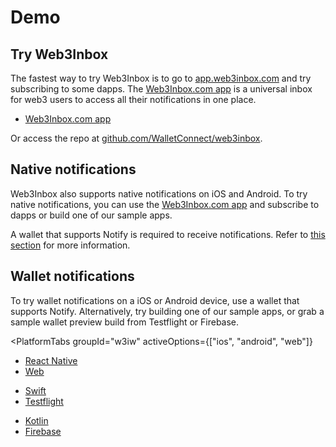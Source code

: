 
# Demo

## Try Web3Inbox

The fastest way to try Web3Inbox is to go to [app.web3inbox.com](https://app.web3inbox.com) and try subscribing to some dapps. The [Web3Inbox.com app](https://app.web3inbox.com) is a universal inbox for web3 users to access all their notifications in one place.

- [Web3Inbox.com app](https://app.web3inbox.com)

Or access the repo at [github.com/WalletConnect/web3inbox](https://github.com/WalletConnect/web3inbox/).

## Native notifications

Web3Inbox also supports native notifications on iOS and Android. To try native notifications, you can use the [Web3Inbox.com app](https://app.web3inbox.com) and subscribe to dapps or build one of our sample apps.

A wallet that supports Notify is required to receive notifications. Refer to [this section](#wallet-notifications) for more information.

## Wallet notifications

To try wallet notifications on a iOS or Android device, use a wallet that supports Notify. Alternatively, try building one of our sample apps, or grab a sample wallet preview build from Testflight or Firebase.

<PlatformTabs
	groupId="w3iw"
	activeOptions={["ios", "android", "web"]}
>

<PlatformTabItem value="web">

- [React Native](https://docs.walletconnect.com/api/notify/usage?platform=react-native)
- [Web](https://docs.walletconnect.com/api/notify/usage?platform=web)

</PlatformTabItem>

<PlatformTabItem value="ios">

- [Swift](https://docs.walletconnect.com/api/notify/usage?platform=ios)
- [Testflight](https://testflight.apple.com/join/09bTAryp)

</PlatformTabItem>

<PlatformTabItem value="android">

- [Kotlin](https://docs.walletconnect.com/api/notify/usage?platform=android)
- [Firebase](https://appdistribution.firebase.dev/i/d2c86e879abd5a86)

</PlatformTabItem>
</PlatformTabs>
